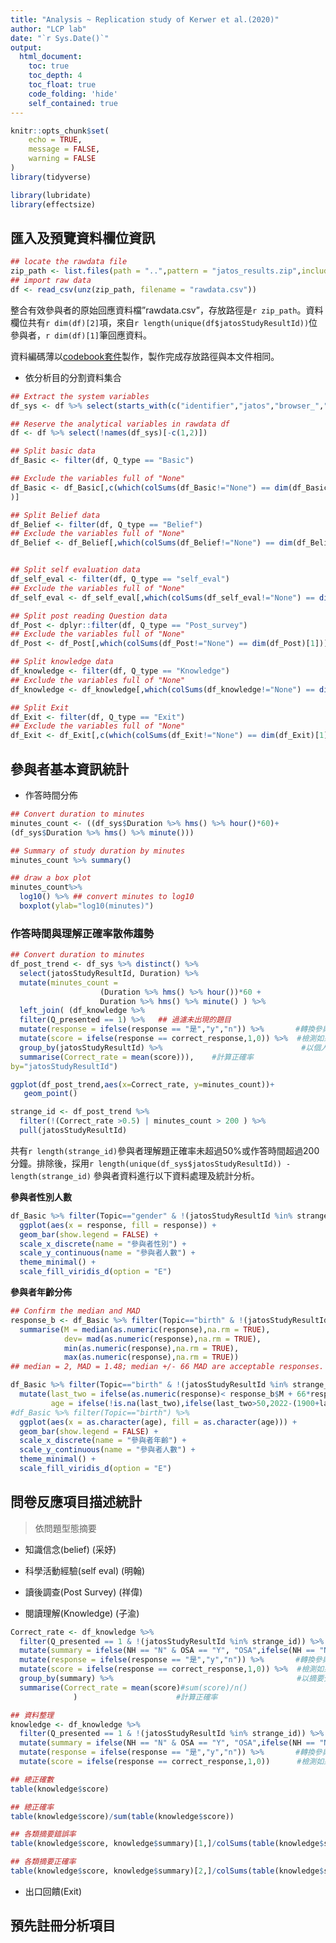 ```yaml
---
title: "Analysis ~ Replication study of Kerwer et al.(2020)"
author: "LCP lab"
date: "`r Sys.Date()`"
output:
  html_document:
    toc: true
    toc_depth: 4
    toc_float: true
    code_folding: 'hide'
    self_contained: true
---
```



```r
knitr::opts_chunk$set(
	echo = TRUE,
	message = FALSE,
	warning = FALSE
)
library(tidyverse)

library(lubridate)
library(effectsize)
```


## 匯入及預覽資料欄位資訊

```r
## locate the rawdata file
zip_path <- list.files(path = "..",pattern = "jatos_results.zip",include.dirs = TRUE,recursive = TRUE,full.names = TRUE)
## import raw data
df <- read_csv(unz(zip_path, filename = "rawdata.csv"))
```


整合有效參與者的原始回應資料檔"rawdata.csv"，存放路徑是`r zip_path`。資料欄位共有`r dim(df)[2]`項，來自`r length(unique(df$jatosStudyResultId))`位參與者，`r dim(df)[1]`筆回應資料。

資料編碼薄以[codebook套件](codebook.Rmd)製作，製作完成存放路徑與本文件相同。

- 依分析目的分割資料集合

```r
## Extract the system variables
df_sys <- df %>% select(starts_with(c("identifier","jatos","browser_","count_","date_","experiment_","screen_","system_","Start ","Last ","Duration","Batch","Worker ","State","Message")))

## Reserve the analytical variables in rawdata df
df <- df %>% select(!names(df_sys)[-c(1,2)])

## Split basic data
df_Basic <- filter(df, Q_type == "Basic")

## Exclude the variables full of "None"
df_Basic <- df_Basic[,c(which(colSums(df_Basic!="None") == dim(df_Basic)[1]),which(is.na(colSums(df_Basic!="None") == dim(df_Basic)[1])) # Get "response"
)]

## Split Belief data
df_Belief <- filter(df, Q_type == "Belief")
## Exclude the variables full of "None"
df_Belief <- df_Belief[,which(colSums(df_Belief!="None") == dim(df_Belief)[1])]


## Split self evaluation data
df_self_eval <- filter(df, Q_type == "self_eval")
## Exclude the variables full of "None"
df_self_eval <- df_self_eval[,which(colSums(df_self_eval!="None") == dim(df_self_eval)[1])]

## Split post reading Question data
df_Post <- dplyr::filter(df, Q_type == "Post_survey")
## Exclude the variables full of "None"
df_Post <- df_Post[,which(colSums(df_Post!="None") == dim(df_Post)[1])]

## Split knowledge data
df_knowledge <- filter(df, Q_type == "Knowledge")
## Exclude the variables full of "None"
df_knowledge <- df_knowledge[,which(colSums(df_knowledge!="None") == dim(df_knowledge)[1])]

## Split Exit
df_Exit <- filter(df, Q_type == "Exit")
## Exclude the variables full of "None"
df_Exit <- df_Exit[,c(which(colSums(df_Exit!="None") == dim(df_Exit)[1]),which(is.na(colSums(df_Exit!="None") == dim(df_Exit)[1]))) ]
```



## 參與者基本資訊統計


- 作答時間分佈


```r
## Convert duration to minutes
minutes_count <- ((df_sys$Duration %>% hms() %>% hour()*60)+
(df_sys$Duration %>% hms() %>% minute())) 

## Summary of study duration by minutes 
minutes_count %>% summary()

## draw a box plot
minutes_count%>%
  log10() %>% ## convert minutes to log10
  boxplot(ylab="log10(minutes)")
```



### 作答時間與理解正確率散佈趨勢

```r
## Convert duration to minutes
df_post_trend <- df_sys %>% distinct() %>%
  select(jatosStudyResultId, Duration) %>%
  mutate(minutes_count = 
                    (Duration %>% hms() %>% hour())*60 +
                    Duration %>% hms() %>% minute() ) %>%
  left_join( (df_knowledge %>% 
  filter(Q_presented == 1) %>%   ## 過濾未出現的題目
  mutate(response = ifelse(response == "是","y","n")) %>%       #轉換參與者回答"是"換成"y"
  mutate(score = ifelse(response == correct_response,1,0)) %>%  #檢測如果回答等於正確答案得1分
  group_by(jatosStudyResultId) %>%                               #以個人分組
  summarise(Correct_rate = mean(score))),    #計算正確率
by="jatosStudyResultId")

ggplot(df_post_trend,aes(x=Correct_rate, y=minutes_count))+
   geom_point()
```

```r
strange_id <- df_post_trend %>%
  filter(!(Correct_rate >0.5) | minutes_count > 200 ) %>%
  pull(jatosStudyResultId)
```


共有`r length(strange_id)`參與者理解題正確率未超過50%或作答時間超過200分鐘。排除後，採用`r length(unique(df_sys$jatosStudyResultId)) - length(strange_id)`
參與者資料進行以下資料處理及統計分析。

**參與者性別人數**

```r
df_Basic %>% filter(Topic=="gender" & !(jatosStudyResultId %in% strange_id)) %>%
  ggplot(aes(x = response, fill = response)) +
  geom_bar(show.legend = FALSE) +
  scale_x_discrete(name = "參與者性別") +
  scale_y_continuous(name = "參與者人數") +
  theme_minimal() +
  scale_fill_viridis_d(option = "E")
```

**參與者年齡分佈**

```r
## Confirm the median and MAD
response_b <- df_Basic %>% filter(Topic=="birth" & !(jatosStudyResultId %in% strange_id)) %>%
  summarise(M = median(as.numeric(response),na.rm = TRUE), 
            dev= mad(as.numeric(response),na.rm = TRUE),
            min(as.numeric(response),na.rm = TRUE),
            max(as.numeric(response),na.rm = TRUE))
## median = 2, MAD = 1.48; median +/- 66 MAD are acceptable responses.

df_Basic %>% filter(Topic=="birth" & !(jatosStudyResultId %in% strange_id)) %>%
  mutate(last_two = ifelse(as.numeric(response)< response_b$M + 66*response_b$dev,as.numeric(response),NA), ## Turn strange response to missing value NA
         age = ifelse(!is.na(last_two),ifelse(last_two>50,2022-(1900+last_two),2022-(2000+last_two) ),NA )) %>% ## Estimate participant's age
#df_Basic %>% filter(Topic=="birth") %>%
  ggplot(aes(x = as.character(age), fill = as.character(age))) +
  geom_bar(show.legend = FALSE) +
  scale_x_discrete(name = "參與者年齡") +
  scale_y_continuous(name = "參與者人數") +
  theme_minimal() +
  scale_fill_viridis_d(option = "E")
```

## 問卷反應項目描述統計

> 依問題型態摘要

- 知識信念(belief)
(采妤)


- 科學活動經驗(self eval)
(明翰)


- 讀後調查(Post Survey)
(祥偉)

- 閱讀理解(Knowledge)
(子渝)

```r
Correct_rate <- df_knowledge %>% 
  filter(Q_presented == 1 & !(jatosStudyResultId %in% strange_id)) %>%   ## 過濾未出現的題目
  mutate(summary = ifelse(NH == "N" & OSA == "Y", "OSA",ifelse(NH == "N" & OSA == "N", "PLS","NH_PLS"))) %>%                                                             #將摘要分類為PLS、OSA、NH_PLS
  mutate(response = ifelse(response == "是","y","n")) %>%       #轉換參與者回答"是"換成"y"
  mutate(score = ifelse(response == correct_response,1,0)) %>%  #檢測如果回答等於正確答案得1分
  group_by(summary) %>%                                         #以摘要分組
  summarise(Correct_rate = mean(score)#sum(score)/n()
              )                      #計算正確率

## 資料整理
knowledge <- df_knowledge %>% 
  filter(Q_presented == 1 & !(jatosStudyResultId %in% strange_id)) %>%   ## 過濾未出現的題目
  mutate(summary = ifelse(NH == "N" & OSA == "Y", "OSA",ifelse(NH == "N" & OSA == "N", "PLS","NH_PLS"))) %>%                                                             #將摘要分類為PLS、OSA、NH_PLS
  mutate(response = ifelse(response == "是","y","n")) %>%       #轉換參與者回答"是"換成"y"
  mutate(score = ifelse(response == correct_response,1,0))      #檢測如果回答等於正確答案得1分

## 總正確數
table(knowledge$score)

## 總正確率
table(knowledge$score)/sum(table(knowledge$score))

## 各類摘要錯誤率
table(knowledge$score, knowledge$summary)[1,]/colSums(table(knowledge$score, knowledge$summary))

## 各類摘要正確率
table(knowledge$score, knowledge$summary)[2,]/colSums(table(knowledge$score, knowledge$summary))
```

- 出口回饋(Exit)


## 預先註冊分析項目


